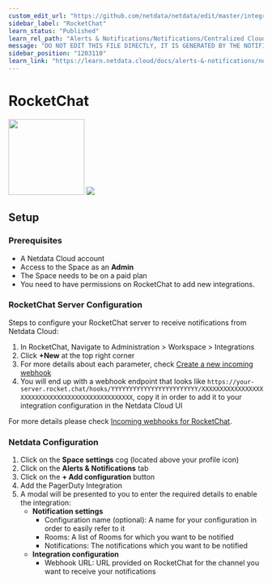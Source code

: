 ```yaml
---
custom_edit_url: "https://github.com/netdata/netdata/edit/master/integrations/cloud-notifications/metadata.yaml"
sidebar_label: "RocketChat"
learn_status: "Published"
learn_rel_path: "Alerts & Notifications/Notifications/Centralized Cloud Notifications"
message: "DO NOT EDIT THIS FILE DIRECTLY, IT IS GENERATED BY THE NOTIFICATION'S metadata.yaml FILE"
sidebar_position: "1203110"
learn_link: "https://learn.netdata.cloud/docs/alerts-&-notifications/notifications/centralized-cloud-notifications/rocketchat"
---
```



# RocketChat

<img src="https://netdata.cloud/img/rocketchat.png" width="150"/>

<img src="https://img.shields.io/badge/maintained%20by-Netdata-%2300ab44" />

## Setup

### Prerequisites

- A Netdata Cloud account
- Access to the Space as an **Admin**
- The Space needs to be on a paid plan
- You need to have permissions on RocketChat to add new integrations.

### RocketChat Server Configuration

Steps to configure your RocketChat server to receive notifications from Netdata Cloud:

1. In RocketChat, Navigate to Administration > Workspace > Integrations
2. Click **+New** at the top right corner
3. For more details about each parameter, check [Create a new incoming webhook](https://docs.rocket.chat/use-rocket.chat/workspace-administration/integrations#create-a-new-incoming-webhook)
4. You will end up with a webhook endpoint that looks like `https://your-server.rocket.chat/hooks/YYYYYYYYYYYYYYYYYYYYYYYY/XXXXXXXXXXXXXXXXXXXXXXXXXXXXXXXXXXXXXXXXXXXXXXXX`, copy it in order to add it to your integration configuration in the Netdata Cloud UI

For more details please check [Incoming webhooks for RocketChat](https://docs.rocket.chat/use-rocket.chat/workspace-administration/integrations/).

### Netdata Configuration

1. Click on the **Space settings** cog (located above your profile icon)
2. Click on the **Alerts & Notifications** tab
3. Click on the **+ Add configuration** button
4. Add the PagerDuty Integration
5. A modal will be presented to you to enter the required details to enable the integration:
    - **Notification settings**
      - Configuration name (optional): A name for your configuration in order to easily refer to it
      - Rooms: A list of Rooms for which you want to be notified
      - Notifications: The notifications which you want to be notified
    - **Integration configuration**
      - Webhook URL: URL provided on RocketChat for the channel you want to receive your notifications


